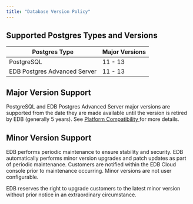 ```yaml
---
title: "Database Version Policy"
---
```


## Supported Postgres Types and Versions


| **Postgres Type**  | **Major Versions**  | 
| ----- | ------------------------- |
| PostgreSQL  | 11 - 13  |
| EDB Postgres Advanced Server  | 11 - 13  |



## Major Version Support

PostgreSQL and EDB Postgres Advanced Server major versions are supported from the date they are made available until the version is retired by EDB (generally 5 years). See [Platform Compatibility ](https://www.enterprisedb.com/product-compatibility#epas) for more details.



## Minor Version Support

EDB performs periodic maintenance to ensure stability and security. EDB automatically performs minor version upgrades and patch updates as part of periodic maintenance. Customers are notified within the EDB Cloud console prior to maintenance occurring. Minor versions are not user configurable. 

EDB reserves the right to upgrade customers to the latest minor version without prior notice in an extraordinary circumstance.

